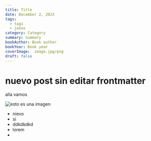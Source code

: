 ```yaml
---
title: Title
date: December 2, 2023
tags:
  - tag1
  - janov
category: Category
summary: Summary
bookAuthor: Book author
bookYear: Book year
coverImage:  image.jpg/png
draft: false
---
```


# nuevo post sin editar frontmatter

alla vamos

![esto es una imagen](https://images.ctfassets.net/hrltx12pl8hq/5KiKmVEsCQPMNrbOE6w0Ot/341c573752bf35cb969e21fcd279d3f9/hero-img_copy.jpg?fit=fill\&w=600\&h=400 "imagen")

* nievo
* si
* ddkdkdkd
* lorem
*